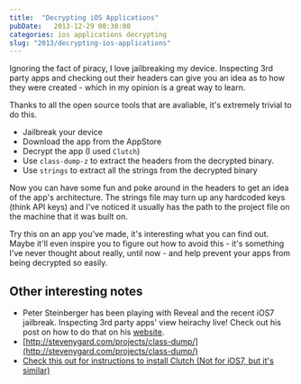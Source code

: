 ```yaml
---
title:  "Decrypting iOS Applications"
pubDate:   2013-12-29 00:30:00
categories: ios applications decrypting
slug: "2013/decrypting-ios-applications"
---
```


Ignoring the fact of piracy, I love jailbreaking my device. Inspecting 3rd party apps and checking out their headers can give you an idea as to how they were created - which in my opinion is a great way to learn.

Thanks to all the open source tools that are avaliable, it's extremely trivial to do this.

* Jailbreak your device
* Download the app from the AppStore
* Decrypt the app (I used `Clutch`)
* Use `class-dump-z` to extract the headers from the decrypted binary.
* Use `strings` to extract all the strings from the decrypted binary

Now you can have some fun and poke around in the headers to get an idea of the app's architecture. The strings file may turn up any hardcoded keys (think API keys) and I've noticed it usually has the path to the project file on the machine that it was built on. 

Try this on an app you've made, it's interesting what you can find out. Maybe it'll even inspire you to figure out how to avoid this - it's something I've never thought about really, until now - and help prevent your apps from being decrypted so easily.

## Other interesting notes

* Peter Steinberger has been playing with Reveal and the recent iOS7 jailbreak. Inspecting 3rd party apps' view heirachy live! Check out his post on how to do that on his [website](http://petersteinberger.com/blog/2013/how-to-inspect-the-view-hierarchy-of-3rd-party-apps/).
* [http://stevenygard.com/projects/class-dump/](http://stevenygard.com/projects/class-dump/)
* [Check this out for instructions to install Clutch (Not for iOS7, but it's similar)](http://iphonecake.com/bbs/viewthread.php?tid=94020)
